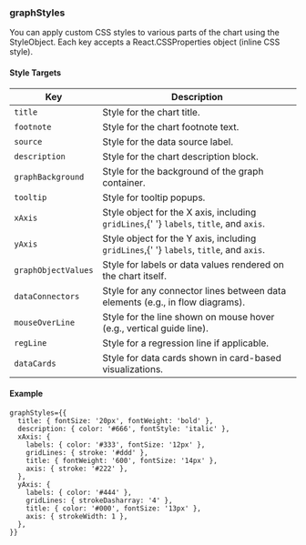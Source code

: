 
<Meta title="Dashboard/Data types/graphStyles" />

### graphStyles

You can apply custom CSS styles to various parts of the chart using the StyleObject. Each key accepts a React.CSSProperties object (inline CSS style).

#### Style Targets

<table>
  <thead>
    <tr>
      <th>Key</th>
      <th>Description</th>
    </tr>
  </thead>
  <tbody>
    <tr>
      <td>
        <code>title</code>
      </td>
      <td>Style for the chart title.</td>
    </tr>
    <tr>
      <td>
        <code>footnote</code>
      </td>
      <td>Style for the chart footnote text.</td>
    </tr>
    <tr>
      <td>
        <code>source</code>
      </td>
      <td>Style for the data source label.</td>
    </tr>
    <tr>
      <td>
        <code>description</code>
      </td>
      <td>Style for the chart description block.</td>
    </tr>
    <tr>
      <td>
        <code>graphBackground</code>
      </td>
      <td>Style for the background of the graph container.</td>
    </tr>
    <tr>
      <td>
        <code>tooltip</code>
      </td>
      <td>Style for tooltip popups.</td>
    </tr>
    <tr>
      <td>
        <code>xAxis</code>
      </td>
      <td>
        Style object for the X axis, including <code>gridLines</code>,{' '}
        <code>labels</code>, <code>title</code>, and <code>axis</code>.
      </td>
    </tr>
    <tr>
      <td>
        <code>yAxis</code>
      </td>
      <td>
        Style object for the Y axis, including <code>gridLines</code>,{' '}
        <code>labels</code>, <code>title</code>, and <code>axis</code>.
      </td>
    </tr>
    <tr>
      <td>
        <code>graphObjectValues</code>
      </td>
      <td>Style for labels or data values rendered on the chart itself.</td>
    </tr>
    <tr>
      <td>
        <code>dataConnectors</code>
      </td>
      <td>
        Style for any connector lines between data elements (e.g., in flow
        diagrams).
      </td>
    </tr>
    <tr>
      <td>
        <code>mouseOverLine</code>
      </td>
      <td>
        Style for the line shown on mouse hover (e.g., vertical guide line).
      </td>
    </tr>
    <tr>
      <td>
        <code>regLine</code>
      </td>
      <td>Style for a regression line if applicable.</td>
    </tr>
    <tr>
      <td>
        <code>dataCards</code>
      </td>
      <td>Style for data cards shown in card-based visualizations.</td>
    </tr>
  </tbody>
</table>

#### Example

```tsx
graphStyles={{
  title: { fontSize: '20px', fontWeight: 'bold' },
  description: { color: '#666', fontStyle: 'italic' },
  xAxis: {
    labels: { color: '#333', fontSize: '12px' },
    gridLines: { stroke: '#ddd' },
    title: { fontWeight: '600', fontSize: '14px' },
    axis: { stroke: '#222' },
  },
  yAxis: {
    labels: { color: '#444' },
    gridLines: { strokeDasharray: '4' },
    title: { color: '#000', fontSize: '13px' },
    axis: { strokeWidth: 1 },
  },
}}
```
